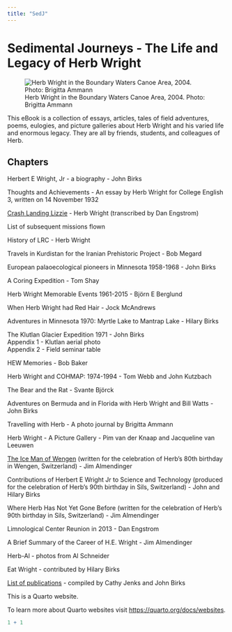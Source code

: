 ```yaml
---
title: "SedJ"
---
```


# Sedimental Journeys - The Life and Legacy of Herb Wright

![Herb Wright in the Boundary Waters Canoe Area, 2004. Photo: Brigitta Ammann](images/Herb_BWCA.jpg){.illustration fig-alt="An elderly man on a small boat in a lake"}

This eBook is a collection of essays, articles, tales of field adventures, poems, eulogies, and picture galleries about Herb Wright and his varied life and enormous legacy. They are all by friends, students, and colleagues of Herb.

## Chapters

Herbert E Wright, Jr - a biography - John Birks

Thoughts and Achievements - An essay by Herb Wright for College English 3, written on 14 November 1932

[Crash Landing Lizzie](CrashingLizzie.qmd) - Herb Wright (transcribed by Dan Engstrom)

List of subsequent missions flown

History of LRC - Herb Wright

Travels in Kurdistan for the Iranian Prehistoric Project - Bob Megard

European palaoecological pioneers in Minnesota 1958-1968 - John Birks

A Coring Expedition - Tom Shay

Herb Wright Memorable Events 1961-2015 - Björn E Berglund

When Herb Wright had Red Hair - Jock McAndrews

Adventures in Minnesota 1970: Myrtle Lake to Mantrap Lake - Hilary Birks

The Klutlan Glacier Expedition 1971 - John Birks\
Appendix 1 - Klutlan aerial photo\
Appendix 2 - Field seminar table

HEW Memories - Bob Baker

Herb Wright and COHMAP: 1974-1994 - Tom Webb and John Kutzbach

The Bear and the Rat - Svante Björck

Adventures on Bermuda and in Florida with Herb Wright and Bill Watts - John Birks

Travelling with Herb - A photo journal by Brigitta Ammann

Herb Wright - A Picture Gallery - Pim van der Knaap and Jacqueline van Leeuwen

[The Ice Man of Wengen](IceManWengen.qmd) (written for the celebration of Herb's 80th birthday in Wengen, Switzerland) - Jim Almendinger

Contributions of Herbert E Wright Jr to Science and Technology (produced for the celebration of Herb's 90th birthday in Sils, Switzerland) - John and Hilary Birks

Where Herb Has Not Yet Gone Before (written for the celebration of Herb's 90th birthday in Sils, Switzerland) - Jim Almendinger

Limnological Center Reunion in 2013 - Dan Engstrom

A Brief Summary of the Career of H.E. Wright - Jim Almendinger

Herb-Al - photos from Al Schneider

Eat Wright - contributed by Hilary Birks

[List of publications](WrightHE_Publications.qmd) - compiled by Cathy Jenks and John Birks

This is a Quarto website.

To learn more about Quarto websites visit <https://quarto.org/docs/websites>.

```r
1 + 1
```
